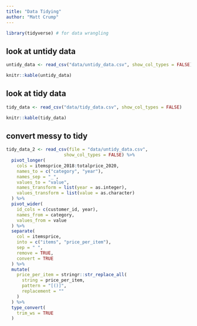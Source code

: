```yaml
---
title: "Data Tidying"
author: "Matt Crump"
---
```



```r

library(tidyverse) # for data wrangling

```

## look at untidy data

```r

untidy_data <- read_csv("data/untidy_data.csv", show_col_types = FALSE)

knitr::kable(untidy_data)
```


## look at tidy data

```r

tidy_data <- read_csv("data/tidy_data.csv", show_col_types = FALSE)

knitr::kable(tidy_data)

```


## convert messy to tidy

```r


tidy_data_2 <- read_csv(file = "data/untidy_data.csv",
                      show_col_types = FALSE) %>%
  pivot_longer(
    cols = itemsprice_2018:totalprice_2020,
    names_to = c("category", "year"),
    names_sep = "_", 
    values_to = "value", 
    names_transform = list(year = as.integer),
    values_transform = list(value = as.character) 
  ) %>%
  pivot_wider(
    id_cols = c(customer_id, year),
    names_from = category,
    values_from = value
  ) %>%
  separate(
    col = itemsprice,
    into = c("items", "price_per_item"),
    sep = " ", 
    remove = TRUE, 
    convert = TRUE
  ) %>%
  mutate(
    price_per_item = stringr::str_replace_all(
      string = price_per_item, 
      pattern = "[()]", 
      replacement = ""
    )
  ) %>%
  type_convert(
    trim_ws = TRUE
  )

```

